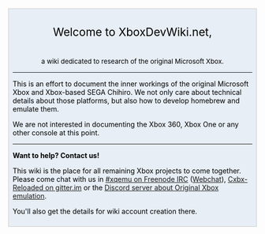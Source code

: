 <div style="background-color:#e7eef6; border: 1px solid #ccc; color:#000; margin-top: 15px; margin-bottom: 10px; padding: 8px; text-align:center;">
<div style="font-size: 162%; border: none; margin: 0; padding:.1em;">Welcome to XboxDevWiki.net,</div>
<div style="font-size: 95%">a wiki dedicated to research of the original Microsoft Xbox.</div>
<div style="text-align:left;">

<hr>

This is an effort to document the inner workings of the original Microsoft Xbox and Xbox-based SEGA Chihiro.
We not only care about technical details about those platforms, but also how to develop homebrew and emulate them.

We are not interested in documenting the Xbox 360, Xbox One or any other console at this point.

<hr>

'''Want to help? Contact us!'''

This wiki is the place for all remaining Xbox projects to come together.
Please come chat with us in [irc://chat.freenode.net/xqemu #xqemu on Freenode IRC] ([http://webchat.freenode.net?channels=%23xqemu Webchat]), [https://gitter.im/Cxbx-Reloaded/Lobby Cxbx-Reloaded on gitter.im] or the [https://discord.gg/BZTwPNb Discord server about Original Xbox emulation].

You'll also get the details for wiki account creation there.
</div>
</div>